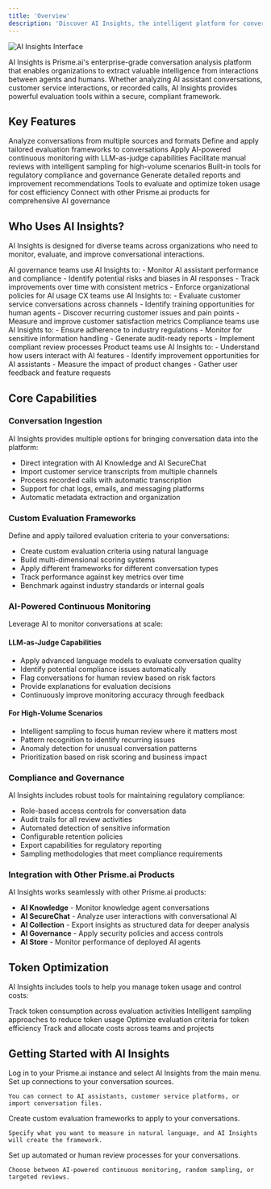 ```yaml
---
title: 'Overview'
description: 'Discover AI Insights, the intelligent platform for conversation analysis and quality monitoring'
---
```


<Frame>
  <img src="/images/ai-insights.png" alt="AI Insights Interface" />
</Frame>

AI Insights is Prisme.ai's enterprise-grade conversation analysis platform that enables organizations to extract valuable intelligence from interactions between agents and humans. Whether analyzing AI assistant conversations, customer service interactions, or recorded calls, AI Insights provides powerful evaluation tools within a secure, compliant framework.

## Key Features

<CardGroup cols={2}>
  <Card title="Comprehensive Analysis" icon="magnifying-glass-chart">
    Analyze conversations from multiple sources and formats
  </Card>
  <Card title="Custom Evaluation Criteria" icon="list-check">
    Define and apply tailored evaluation frameworks to conversations
  </Card>
  <Card title="Automated Monitoring" icon="robot">
    Apply AI-powered continuous monitoring with LLM-as-judge capabilities
  </Card>
  <Card title="Human Review" icon="user-check">
    Facilitate manual reviews with intelligent sampling for high-volume scenarios
  </Card>
  <Card title="Compliance Support" icon="file-contract">
    Built-in tools for regulatory compliance and governance
  </Card>
  <Card title="Actionable Insights" icon="lightbulb">
    Generate detailed reports and improvement recommendations
  </Card>
  <Card title="Token Optimization" icon="coins">
    Tools to evaluate and optimize token usage for cost efficiency
  </Card>
  <Card title="Seamless Integration" icon="puzzle-piece">
    Connect with other Prisme.ai products for comprehensive AI governance
  </Card>
</CardGroup>

## Who Uses AI Insights?

AI Insights is designed for diverse teams across organizations who need to monitor, evaluate, and improve conversational interactions.

<Tabs>
  <Tab title="AI Governance Teams">
    AI governance teams use AI Insights to:
    - Monitor AI assistant performance and compliance
    - Identify potential risks and biases in AI responses
    - Track improvements over time with consistent metrics
    - Enforce organizational policies for AI usage
    
  </Tab>
  
  <Tab title="Customer Experience Teams">
    CX teams use AI Insights to:
    - Evaluate customer service conversations across channels
    - Identify training opportunities for human agents
    - Discover recurring customer issues and pain points
    - Measure and improve customer satisfaction metrics

  </Tab>
  
  <Tab title="Compliance Officers">
    Compliance teams use AI Insights to:
    - Ensure adherence to industry regulations
    - Monitor for sensitive information handling
    - Generate audit-ready reports
    - Implement compliant review processes
    
  </Tab>
  
  <Tab title="Product Teams">
    Product teams use AI Insights to:
    - Understand how users interact with AI features
    - Identify improvement opportunities for AI assistants
    - Measure the impact of product changes
    - Gather user feedback and feature requests

  </Tab>
</Tabs>

## Core Capabilities

### Conversation Ingestion

AI Insights provides multiple options for bringing conversation data into the platform:


- Direct integration with AI Knowledge and AI SecureChat
- Import customer service transcripts from multiple channels
- Process recorded calls with automatic transcription
- Support for chat logs, emails, and messaging platforms
- Automatic metadata extraction and organization

### Custom Evaluation Frameworks

Define and apply tailored evaluation criteria to your conversations:


- Create custom evaluation criteria using natural language
- Build multi-dimensional scoring systems
- Apply different frameworks for different conversation types
- Track performance against key metrics over time
- Benchmark against industry standards or internal goals

### AI-Powered Continuous Monitoring

Leverage AI to monitor conversations at scale:

#### LLM-as-Judge Capabilities
- Apply advanced language models to evaluate conversation quality
- Identify potential compliance issues automatically
- Flag conversations for human review based on risk factors
- Provide explanations for evaluation decisions
- Continuously improve monitoring accuracy through feedback

#### For High-Volume Scenarios
- Intelligent sampling to focus human review where it matters most
- Pattern recognition to identify recurring issues
- Anomaly detection for unusual conversation patterns
- Prioritization based on risk scoring and business impact

### Compliance and Governance

AI Insights includes robust tools for maintaining regulatory compliance:

- Role-based access controls for conversation data
- Audit trails for all review activities
- Automated detection of sensitive information
- Configurable retention policies
- Export capabilities for regulatory reporting
- Sampling methodologies that meet compliance requirements

### Integration with Other Prisme.ai Products

AI Insights works seamlessly with other Prisme.ai products:

- **AI Knowledge** - Monitor knowledge agent conversations
- **AI SecureChat** - Analyze user interactions with conversational AI
- **AI Collection** - Export insights as structured data for deeper analysis
- **AI Governance** - Apply security policies and access controls
- **AI Store** - Monitor performance of deployed AI agents

## Token Optimization

AI Insights includes tools to help you manage token usage and control costs:

<CardGroup cols={2}>
  <Card title="Usage Analytics" icon="chart-line">
    Track token consumption across evaluation activities
  </Card>
  <Card title="Sampling Strategies" icon="filter">
    Intelligent sampling approaches to reduce token usage
  </Card>
  <Card title="Evaluation Efficiency" icon="gauge-high">
    Optimize evaluation criteria for token efficiency
  </Card>
  <Card title="Cost Allocation" icon="money-bill-transfer">
    Track and allocate costs across teams and projects
  </Card>
</CardGroup>

## Getting Started with AI Insights

<Steps>
  <Step title="Access AI Insights">
    Log in to your Prisme.ai instance and select AI Insights from the main menu.

  </Step>
  
  <Step title="Connect data sources">
    Set up connections to your conversation sources.
    
    You can connect to AI assistants, customer service platforms, or import conversation files.
  </Step>
  
  <Step title="Define evaluation criteria">
    Create custom evaluation frameworks to apply to your conversations.
    
    
    Specify what you want to measure in natural language, and AI Insights will create the framework.
  </Step>
  
  <Step title="Configure monitoring">
    Set up automated or human review processes for your conversations.

    Choose between AI-powered continuous monitoring, random sampling, or targeted reviews.
  </Step>
</Steps>